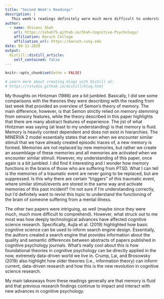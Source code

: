 ```yaml
---
title: "Second Week's Readings"
description: |
   This week's readings definitely were much more difficult to understand. However, in terms of cognitive science research, it's interesting to see how Hintzman (1986) compared to the more recently published studies conducted by Aujla et al. (2019) and Crump, Lai, and Brosowsky (2019). What I took away from these readings is that cognitive research is constantly changing and is heavily impacted by technology and the changing nature of the world, as is most scientific research. 
author:
  - name: Shivani Shah
    url: https://sshah75.github.io/Shah-Cognitive-Psychology/
    affiliation: Baruch College
    affiliation_url: https://baruch.cuny.edu
date: 09-11-2020
output:
  distill::distill_article:
    self_contained: false
---
```


```r
knitr::opts_chunk$set(echo = FALSE)

# Learn more about creating blogs with Distill at:
# https://rstudio.github.io/distill/blog.html

```

My thoughts on Hintzman (1986) are a bit jumbled. Basically, I did see some comparisons with the theories they were describing with the reading from last week that provided an overview of Semon's theory of memory. The main difference, however, is that Semon strictly relied on memory stemming from sensory features, while the theory described in this paper highlights that there are many abstract features of experience. The jist of what Hintzman was saying (at least to my understanding) is that memory is fluid. Memory is heavily context dependent and does not exist in hierarchies. The MINERVA 2 model essentially states that even when we encounter similar stimuli that we have already created episodic traces of, a new memory is formed. Memories are not replaced by new memories, but rather we create an assemblage of these memories and all memories are activated when we encounter similar stimuli. However, my understanding of this paper, once again is a bit jumbled. I did find it interesting and I wonder how memory functions in the brains of those who are suffering from PTSD. What I can tell is the memories of a traumatic event are never going to be replaced, but are suppressed. Is this why there are certain "triggers" of this traumatic event, where similar stimuli/events are stored in the same way and activate memories of this past incident? I'm not sure if I'm understanding correctly, but I'd definitely want to revist this topic to understand the functioning of the brain of someone suffering from a mental illness. 

The other two papers were intriguing, as well (maybe since they were much, much more difficult to comprehend). However, what struck out to me most was how deeply technological advances have affected cognitive science research. Specifically, Aujla et al. (2019) highlighted how basic cognitive science can be used to inform search engine design. Essentially, the authors created a search engine that provides information about the quality and semantic differences between abstracts of papers published in cognitive psychology journals. What's really cool about this is how foundational theories in cognitive psychology can be directly applied in the now, extremely data-driven world we live in. Crump, Lai, and Brosowsky (2019) also highlight how older theories (i.e., information theory) can inform current, data-driven research and how this is the new revolution in cognitive science research. 

My main takeaways from these readings generally are that memory is fluid and that previous research findings continue to impact and interact with new advances in cognitive psychology. 